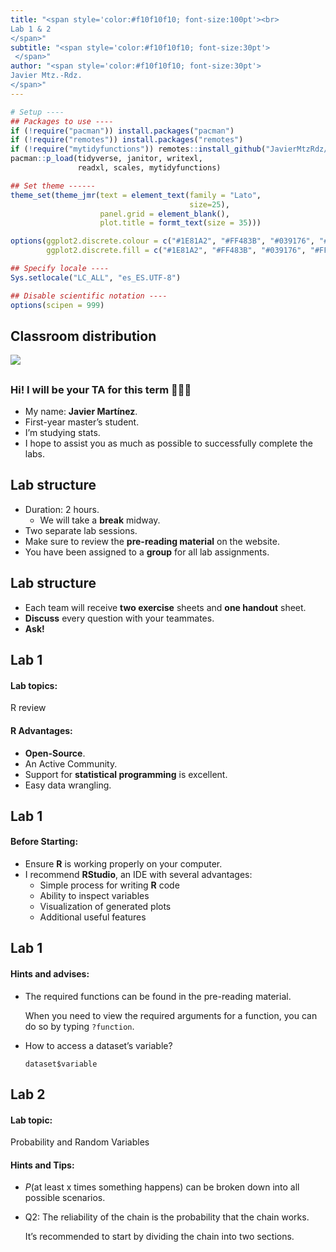 ```yaml
---
title: "<span style='color:#f10f10f10; font-size:100pt'><br>
Lab 1 & 2
</span>"
subtitle: "<span style='color:#f10f10f10; font-size:30pt'>
 </span>"
author: "<span style='color:#f10f10f10; font-size:30pt'>
Javier Mtz.-Rdz.
</span>"
---
```


```r
# Setup ----
## Packages to use ----
if (!require("pacman")) install.packages("pacman")
if (!require("remotes")) install.packages("remotes")
if (!require("mytidyfunctions")) remotes::install_github("JavierMtzRdz/presupuestoR")
pacman::p_load(tidyverse, janitor, writexl, 
               readxl, scales, mytidyfunctions)

## Set theme ------
theme_set(theme_jmr(text = element_text(family = "Lato",
                                        size=25),
                    panel.grid = element_blank(),
                    plot.title = formt_text(size = 35)))

options(ggplot2.discrete.colour = c("#1E81A2", "#FF483B", "#039176", "#FFAC41"),
        ggplot2.discrete.fill = c("#1E81A2", "#FF483B", "#039176", "#FFAC41"))

## Specify locale ----
Sys.setlocale("LC_ALL", "es_ES.UTF-8")

## Disable scientific notation ----
options(scipen = 999)
```

## Classroom distribution {background-image="frmt/normal-background-1.png"}

![](figs/Lab_seatingplan.png){fig-align="center"}

## {background-image="frmt/normal-background-1.png"}

### Hi! I will be your TA for this term 🙋🏽‍♂️

::: incremental
-   My name: **Javier Martínez**.
-   First-year master's student.
-   I'm studying stats.
-   I hope to assist you as much as possible to successfully complete the labs.
:::

## Lab structure {background-image="frmt/normal-background-1.png"}

::: incremental
-   Duration: 2 hours.
    -   We will take a **break** midway.
-   Two separate lab sessions.
-   Make sure to review the **pre-reading material** on the website.
-   You have been assigned to a **group** for all lab assignments.
:::

## Lab structure {background-image="frmt/normal-background-1.png"}

::: incremental
-   Each team will receive **two exercise** sheets and **one handout** sheet.
-   **Discuss** every question with your teammates.
-   **Ask!**
:::

## Lab 1 {background-image="frmt/normal-background-1.png"}

#### Lab topics:

R review

#### R Advantages:

-   **Open-Source**.
-   An Active Community.
-   Support for **statistical programming** is excellent.
-   Easy data wrangling.

## Lab 1 {background-image="frmt/normal-background-1.png"}

#### Before Starting:

- Ensure **R** is working properly on your computer.
- I recommend  **RStudio**, an IDE with several advantages:
    - Simple process for writing **R** code
    - Ability to inspect variables
    - Visualization of generated plots
    - Additional useful features

## Lab 1 {background-image="frmt/normal-background-1.png"}

#### Hints and advises:

-   The required functions can be found in the pre-reading material.
    
    When you need to view the required arguments for a function, you can do so by typing `?function`.
-   How to access a dataset's variable? 
    
    `dataset$variable`
    
    

## Lab 2 {background-image="frmt/normal-background-1.png"}

#### Lab topic:

Probability and Random Variables

#### Hints and Tips:
::: {style='font-size:1em'}
- $P(\text{at least x times something happens})$ can be broken down into all possible scenarios.
- Q2: The reliability of the chain is the probability that the chain works.
  
    It's recommended to start by dividing the chain into two sections.
    
:::


